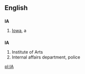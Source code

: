 ==English==

==={{Abbreviation}}===
'''IA'''
#[[Iowa]], a {{USstate}}


==={{initialism}}===
'''IA'''
#Institute of Arts
#Internal affairs department, police
[[pl:IA]]